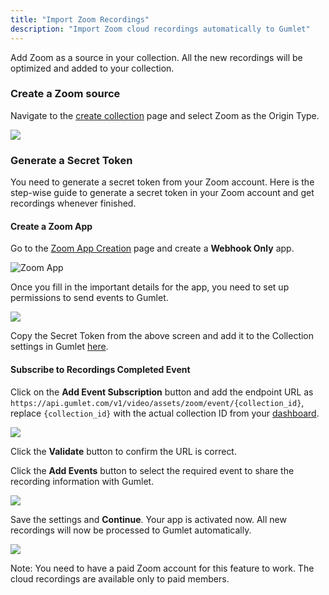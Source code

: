 ```yaml
---
title: "Import Zoom Recordings"
description: "Import Zoom cloud recordings automatically to Gumlet"
---
```


Add Zoom as a source in your collection. All the new recordings will be optimized and added to your collection.

### Create a Zoom source

Navigate to the [create collection](https://dashboard.gumlet.com/video/collections/add) page and select Zoom as the Origin Type.

![](/images/docs/1ec14bc-Screenshot_2023-06-05_at_2.49.41_PM.png)

### Generate a Secret Token

You need to generate a secret token from your Zoom account. Here is the step-wise guide to generate a secret token in your Zoom account and get recordings whenever finished.

#### Create a Zoom App

Go to the [Zoom App Creation](https://marketplace.zoom.us/develop/create) page and create a **Webhook Only** app.

![Zoom App](/images/docs/4f9f29e-Screenshot_2023-06-05_at_2.56.59_PM.png)

Once you fill in the important details for the app, you need to set up permissions to send events to Gumlet.

<Frame caption="Enable Event Subscriptions">
  <img src="/images/docs/ecb72ae-Screenshot_2023-06-06_at_11.43.10_AM.png" />
</Frame>

Copy the Secret Token from the above screen and add it to the Collection settings in Gumlet [here](/docs/zoom-recordings-as-source#create-zoom-source).

#### Subscribe to Recordings Completed Event

Click on the **Add Event Subscription** button and add the endpoint URL as `https://api.gumlet.com/v1/video/assets/zoom/event/{collection_id}`, replace `{collection_id}` with the actual collection ID from your [dashboard](https://dashboard.gumlet.com/video/collections).

<Frame caption="Add webhook URL">
  <img src="/images/docs/eb4e273-Screenshot_2023-06-06_at_11.54.27_AM.png" />
</Frame>

Click the **Validate** button to confirm the URL is correct.

Click the **Add Events** button to select the required event to share the recording information with Gumlet.

<Frame caption="Select All Recordings Completed">
  <img src="/images/docs/b47cfc2-Screenshot_2023-06-06_at_11.55.41_AM.png" />
</Frame>

Save the settings and **Continue**. Your app is activated now. All new recordings will now be processed to Gumlet automatically.

![](/images/docs/e9daea1-Screenshot_2023-06-06_at_11.59.23_AM.png)

Note: You need to have a paid Zoom account for this feature to work. The cloud recordings are available only to paid members.

